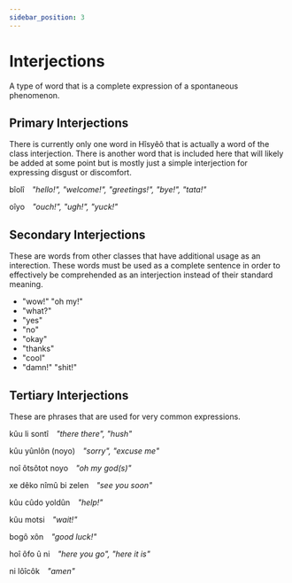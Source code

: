 ```yaml
---
sidebar_position: 3
---
```



# Interjections

A type of word that is a complete expression of a spontaneous phenomenon.

## Primary Interjections

There is currently only one word in Hîsyêô that is actually a word of the class
interjection. There is another word that is included here that will likely be
added at some point but is mostly just a simple interjection for expressing
disgust or discomfort.


<HisyeoTabs>
    <p>bîolî&emsp;<em>"hello!", "welcome!", "greetings!", "bye!", "tata!"</em></p>
    <p>oîyo&emsp;<em>"ouch!", "ugh!", "yuck!"</em></p>
</HisyeoTabs>

## Secondary Interjections

These are words from other classes that have additional usage as an interection.
These words must be used as a complete sentence in order to effectively be
comprehended as an interjection instead of their standard meaning.


- <HisyeoWord is='foxo'/> "wow!" "oh my!"
- <HisyeoWord is='zik'/> "what?"
- <HisyeoWord is='ko'/> "yes"
- <HisyeoWord is='yôk'/> "no"
- <HisyeoWord is='cî'/> "okay"
- <HisyeoWord is='konxo'/> "thanks"
- <HisyeoWord is='kûzoû'/> "cool"
- <HisyeoWord is='ze'/> "damn!" "shit!"

## Tertiary Interjections

These are phrases that are used for very common expressions.

<HisyeoTabs>
    <p>kûu li sontî&emsp;<em>"there there", "hush"</em></p>
    <p>kûu yûnlôn (noyo)&emsp;<em>"sorry", "excuse me"</em></p>
    <p>noî ôtsôtot noyo&emsp;<em>"oh my god(s)"</em></p>
    <p>xe dêko nîmû bi zelen&emsp;<em>"see you soon"</em></p>
    <p>kûu cûdo yoldûn&emsp;<em>"help!"</em></p>
    <p>kûu motsi&emsp;<em>"wait!"</em></p>
    <p>bogô xôn&emsp;<em>"good luck!"</em></p>
    <p>hoî ôfo û ni&emsp;<em>"here you go", "here it is"</em></p>
    <p>ni lôîcôk&emsp;<em>"amen"</em></p>
</HisyeoTabs>


<HisyeoTooltip/>